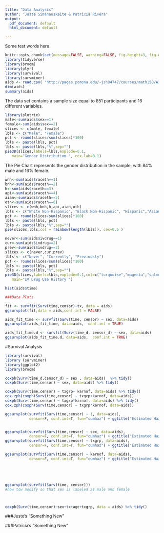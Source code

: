 ```yaml
---
title: "Data Analysis"
author: "Juste Simanauskaite & Patricia Rivera"
output: 
  pdf_document: default
  html_document: default

---
```


Some test words here


```r
knitr::opts_chunk$set(message=FALSE, warning=FALSE, fig.height=3, fig.width=5, fig.align="center")
library(tidyverse)
library(broom)
library(plyr)
library(survival)
library(survminer)
aids <- read.csv( "http://pages.pomona.edu/~jsh04747/courses/math150/AIDSdata.csv")
dim(aids)
summary(aids)

```

The data set contains a sample size equal to 851 participants and 16 different variables.

```r
library(plotrix)
male<-sum(aids$sex==1)
female<-sum(aids$sex==2)
slices <- c(male, female) 
lbls <- c("Male", "Female")
pct <- round(slices/sum(slices)*100)
lbls <- paste(lbls, pct) 
lbls <- paste(lbls,"%",sep="") 
pie3D(slices,labels=lbls,explode=0.1,
   main="Gender Distribution ", cex.lab=0.1)
```
The Pie Chart represents the gender distribution in the sample, with 84% male and 16% female.
```r
wnh<-sum(aids$raceth==1)
bnh<-sum(aids$raceth==2)
h<-sum(aids$raceth==3)
api<-sum(aids$raceth==4)
aian<-sum(aids$raceth==5)
oth<-sum(aids$raceth==6)
slices <- c(wnh,bnh,h,api,aian,oth) 
lbls <- c("White Non-Hispanic", "Black Non-Hispanic", "Hispanic","Asian, Pacific Islander", "American Indian, Alaskan Native", "Other/unknown")
pct <- round(slices/sum(slices)*100)
lbls <- paste(lbls, pct) 
lbls <- paste(lbls,"%",sep="") 
pie(slices,lbls,col = rainbow(length(lbls)), cex=0.5 )

```

```r
never<-sum(aids$ivdrug==1)
cur<-sum(aids$ivdrug==2)
prev<-sum(aids$ivdrug==3)
slices <- c(never,cur,prev) 
lbls <- c("Never", "Currently", "Previously")
pct <- round(slices/sum(slices)*100)
lbls <- paste(lbls, pct) 
lbls <- paste(lbls,"%",sep="") 
pie3D(slices,labels=lbls,explode=0.1,col=c("turquoise","magenta","salmon"),cex.sub=0.5,
   main="IV Drug Use History ")

```


```r
hist(aids$time)

###Data Plots

fit <- survfit(Surv(time,censor)~tx, data = aids)
ggsurvplot(fit,data = aids,conf.int = FALSE)

aids_fit_time <- survfit(Surv(time, censor) ~ sex, data=aids)
ggsurvplot(aids_fit_time, data=aids,  conf.int = TRUE)

aids_fit_time.d <- survfit(Surv(time_d, censor_d) ~ sex, data=aids)
ggsurvplot(aids_fit_time.d, data=aids,  conf.int = TRUE)

```
#Survival Analysis

```r
library(survival)
library (survminer)
library(ggplot2)
library(broom)

coxph(Surv(time_d,censor_d) ~ sex , data=aids)  %>% tidy()
coxph(Surv(time,censor) ~ sex, data=aids) %>% tidy()

coxph(Surv(time,censor) ~ txgrp+ karnof, data=aids) %>% tidy()
cox.zph(coxph(Surv(time,censor) ~ txgrp+karnof, data=aids))
coxph(Surv(time,censor) ~ txgrp*karnof, data=aids) %>% tidy()
cox.zph(coxph(Surv(time,censor) ~ txgrp*karnof, data=aids))

ggsurvplot(survfit(Surv(time,censor) ~ 1, data=aids), 
           censor=F, conf.int=T, fun="cumhaz") + ggtitle("Estimated Hazard rates")


ggsurvplot(survfit(Surv(time,censor) ~ sex, data=aids), 
           censor=F, conf.int=T, fun="cumhaz") + ggtitle("Estimated Hazard rates based on sex")
ggsurvplot(survfit(Surv(time,censor) ~ txgrp, data=aids), 
           censor=F, conf.int=T, fun="cumhaz") + ggtitle("Estimated Hazard rates based on treatment group")

ggsurvplot(survfit(Surv(time,censor) ~ karnof, data=aids), 
           censor=F, conf.int=T, fun="cumhaz") + ggtitle("Estimated Hazard rates based on ")





ggsurvplot(survfit(Surv(time, censor)))
#how tow modify so that sex is labeled as male and female



coxph(Surv(time,censor)~sex+tx+age+txgrp, data = aids) %>% tidy()
```

 
 
###Juste's "Something New"









###Patricia's "Something New"
